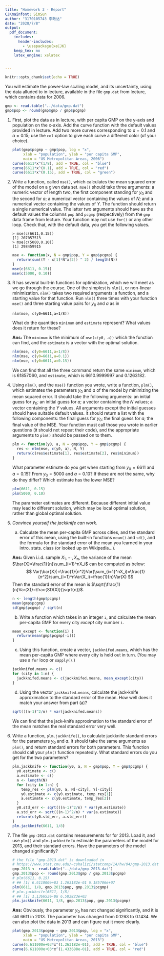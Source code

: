 ```yaml
---
title: "Homework 3 - Report"
CJKmainfont: SimSun
author: "3170105743 李政达"
date: "2020/7/8"
output:
  pdf_document:
    includes:
      header-includes:
        - \usepackage{xeCJK}
    keep_tex: no
    latex_engine: xelatex


---
```


```r
knitr::opts_chunk$set(echo = TRUE)
```

You will estimate the power-law scaling model, and its uncertainty, using the data alluded to in lecture, available in the file `gmp.dat` from lecture, which contains data for 2006.

```r
gmp <- read.table("../data/gmp.dat")
gmp$pop <- round(gmp$gmp / gmp$pcgmp)
```

1. First, plot the data as in lecture, with per capita GMP on the y-axis and population on the x-axis. Add the curve function with the default values provided in lecture. Add two more curves corresponding to $a=0.1$ and $a=0.15$; use the `col` option to give each curve a different color (of your choice).

   ```r
   plot(gmp$pcgmp ~ gmp$pop, log = "x",
        xlab = "population", ylab = "per capita GMP",
        main = "US Metropolitan Areas, 2006")
   curve(6611*x^(1/8), add = TRUE, col = "blue")
   curve(6611*x^(0.1), add = TRUE, col = "red")
   curve(6611*x^(0.15), add = TRUE, col = "green")
   ```

2. Write a function, called `mse()`, which calculates the mean squared error of the model on a given data set. `mse()` should take three arguments: a numeric vector of length two, the first component standing for $y_0$ and the second for $a$; a numerical vector containing the values of $N$; and a numerical vector containing the values of $Y$.  The function should return a single numerical value. The latter two arguments should have as the default values the columns `pop` and `pcgmp` (respectively) from the `gmp` data frame from lecture.  Your function may not use `for()` or any other loop. Check that, with the default data, you get the following values.

   ```
   > mse(c(6611,0.15))
   [1] 207057513
   > mse(c(5000,0.10))
   [1] 298459915
   ```

   ```r
   mse <- function(x, N = gmp$pop, Y = gmp$pcgmp) {
     return(sum((Y - x[1]*N^x[2]) ^ 2) / length(N))
   }
   mse(c(6611, 0.15))
   mse(c(5000, 0.10))
   ```

4. R has several built-in functions for optimization, which we will meet as we go through the course.  One of the simplest is `nlm()`, or non-linear minimization. `nlm()` takes two required arguments: a function, and a starting value for that function. Run `nlm()` three times with your function `mse()` and three starting value pairs for $y_0$ and $a$ as in

   ```
   nlm(mse, c(y0=6611,a=1/8))
   ```

   What do the quantities `minimum` and `estimate` represent? What values does it return for these?

   **Ans:** The `minimum` is the minimum of `mse(c(y0, a))` which the function can find, and the `estimate` is a vector with the optimal solution.

   ```r
   nlm(mse, c(y0=6611,a=1/8))
   nlm(mse, c(y0=6611,a=0.1))
   nlm(mse, c(y0=6611,a=0.15))
   ```

   We can find that all the three command return the same `minimum`, which is 61857060, and `estimate`, which is 6610.9999997 and 0.1263182.

5. Using `nlm()`, and the `mse()` function you wrote, write a function, `plm()`, which estimates the parameters $y_0$ and $a$ of the model by minimizing the mean squared error.  It should take the following arguments: an initial guess for $y_0$; an initial guess for $a$; a vector containing the $N$ values; a vector containing the $Y$ values.  All arguments except the initial guesses should have suitable default values.  It should return a list with the following components: the final guess for $y_0$; the final guess for $a$; the final value of the MSE.  Your function must call those you wrote in earlier questions (it should not repeat their code), and the appropriate arguments to `plm()` should be passed on to them.  

   ```r
   plm <- function(y0, a, N = gmp$pop, Y = gmp$pcgmp) {
     res <- nlm(mse, c(y0, a), N, Y)
     return(c(res$estimate[1], res$estimate[2], res$minimum))
   }
   ```

   What parameter estimate do you get when starting from $y_0 = 6611$ and $a = 0.15$?  From $y_0 = 5000$ and $a = 0.10$?  If these are not the same, why do they differ?  Which estimate has the lower MSE?  

   ```r
   plm(6611, 0.15)
   plm(5000, 0.10)
   ```

   The parameter estimates are different. Because different initial value may lead to different solution, which may be local optimal solution, rather than global optimal solution.

6. _Convince yourself the jackknife can work_.

   a. Calculate the mean per-capita GMP across cities, and the standard error of this mean, using the built-in functions `mean()` and `sd()`, and the formula for the standard error of the mean you learned in your intro. stats. class (or looked up on Wikipedia...).

   **Ans:** Given i.i.d. sample $X_1,\cdots,X_n$, the variance of the mean $\bar{X}=\frac{1}{n}\sum_{i=1}^nX_i$ can be computed as below:
   $$
   Var(\bar{X})=\frac{1}{n^2}Var(\sum_{i=1}^nX_i)=\frac{1}{n^2}\sum_{i=1}^nVar(X_i)=\frac{1}{n}Var(X)
   $$
   Then the standard error of the mean is $\sqrt{\frac{1}{n}Var(X)}=\frac{SD(X)}{\sqrt{n}}$.

   ```r
   n <- length(gmp$pcgmp)
   mean(gmp$pcgmp)
   sd(gmp$pcgmp) / sqrt(n)
   ```

   b. Write a function which takes in an integer `i`, and calculate the mean per-capita GMP for every city _except_ city number `i`.

   ```r
   mean_except <- function(i) {
     return(mean(gmp$pcgmp[-i]))
   }
   ```

   c. Using this function, create a vector, `jackknifed.means`, which has the mean per-capita GMP where every city is held out in turn.  (You may use a `for` loop or `sapply()`.)

   ```r
   jackknifed.means <- c()
   for (city in 1:n) {
     jackknifed.means <- c(jackknifed.means, mean_except(city))
   }
   ```

   d. Using the vector `jackknifed.means`, calculate the jack-knife approximation to the standard error of the mean.  How well does it match your answer from part (a)?

   ```r
   sqrt(((n-1)^2/n) * var(jackknifed.means))
   ```

   We can find that the jack-knife approximation to the standard error of the mean matches the real standard error very well.

7. Write a function, `plm.jackknife()`, to calculate jackknife standard errors for the parameters $y_0$ and $a$.  It should take the same arguments as `plm()`, and return standard errors for both parameters.  This function should call your `plm()` function repeatedly.  What standard errors do you get for the two parameters?

   ```r
   plm.jackknife <- function(y0, a, N = gmp$pop, Y = gmp$pcgmp) {
     y0.estimate <- c()
     a.estimate <- c()
     n <- length(N)
     for (city in 1:n) {
       temp_res <- plm(y0, a, N[-city], Y[-city])
       y0.estimate <- c(y0.estimate, temp_res[1])
       a.estimate <- c(y0.estimate, temp_res[2])
     }
     y0.std_err <- sqrt(((n-1)^2/n) * var(y0.estimate))
     a.std_err <- sqrt(((n-1)^2/n) * var(a.estimate))
     return(c(y0.std_err, a.std_err))
   }
   plm.jackknife(6611, 1/8)
   ```

8. The file `gmp-2013.dat` contains measurements for for 2013.  Load it, and use `plm()` and `plm.jackknife` to estimate the parameters of the model for 2013, and their standard errors.  Have the parameters of the model changed significantly?

   ```r
   # the file "gmp-2013.dat" is downloaded in
   # https://www.stat.cmu.edu/~cshalizi/statcomp/14/hw/04/gmp-2013.dat
   gmp.2013 <- read.table("../data/gmp-2013.dat")
   gmp.2013$pop <- round(gmp.2013$gmp / gmp.2013$pcgmp)
   # plm(6611, 0.15)
   # ## [1] 6.611000e+03 1.263182e-01 6.185706e+07
   plm(6611, 1/8, gmp.2013$pop, gmp.2013$pcgmp)
   # plm.jackknife(6611, 1/8)
   # ## [1] 1.136653e-08 6.583823e+03
   plm.jackknife(6611, 1/8, gmp.2013$pop, gmp.2013$pcgmp)
   ```

   **Ans:** Obviously, the parameter $y_0$ has not changed significantly, and it is still 6611 in 2013. The parameter has changed from 0.1263 to 0.1434. We can also plot the data in 2013 and can figure out it more clearly.

   ```r
   plot(gmp.2013$pcgmp ~ gmp.2013$pop, log = "x",
        xlab = "population", ylab = "per capita GMP",
        main = "US Metropolitan Areas, 2013")
   curve(6.611000e+03*x^(1.263182e-01), add = TRUE, col = "blue")
   curve(6.611000e+03*x^(1.433688e-01), add = TRUE, col = "red")
   ```

   

